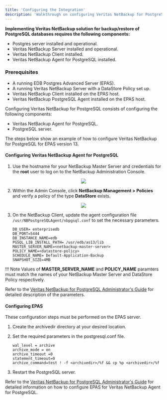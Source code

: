 ```yaml
---
title: 'Configuring the Integration'
description: 'Walkthrough on configuring Veritas NetBackup for PostgreSQL'
---
```


**Implementing Veritas NetBackup solution for backup/restore of PostgreSQL databases requires the following components:**

- Postgres server installed and operational.
- Veritas NetBackup Server installed and operational.
- Veritas NetBackup Client installed.
- Veritas NetBackup Agent for PostgreSQL installed.

### Prerequisites

- A running EDB Postgres Advanced Server (EPAS).
- A running Veritas NetBackup Server with a DataStore Policy set up.
- Veritas NetBackup Client installed on the EPAS host.
- Veritas NetBackup PostgreSQL Agent installed on the EPAS host.


Configuring Veritas NetBackup for PostgreSQL consists of configuring the following components:
- Veritas NetBackup Agent for PostgreSQL.
- PostgreSQL server.

The steps below show an example of how to configure Veritas NetBackup for PostgreSQL for EPAS version 13.

#### Configuring Veritas NetBackup Agent for PostgreSQL

1. Use the hostname for your NetBackup Master Server and credentials for the **root** user to log on to the NetBackup Administration Console.

<p align="center">
    <img  src="Images/NetBackupAdminConsole.png">
</p>

2. Within the Admin Console, click **NetBackup Management > Policies** and verify a policy of the type **DataStore** exists.

<p align="center">
    <img  src="Images/NetBackupDataPolicy.png">
</p>

3.  On the NetBackup Client, update the agent configuration file `/usr/NBPostgreSQLAgent/nbpgsql.conf` to set the necessary parameters.
    ```
    DB_USER= enterprisedb
    DB_PORT=5444
    DB_INSTANCE_NAME=edb
    PGSQL_LIB_INSTALL_PATH= /usr/edb/as13/lib
    MASTER_SERVER_NAME=<netbackup-master-server>
    POLICY_NAME=<datastore-policy>
    SCHEDULE_NAME= Default-Application-Backup
    SNAPSHOT_SIZE=4MB
    ```


!!! Note
    Values of **MASTER_SERVER_NAME** and **POLICY_NAME** paramters must match the names of your NetBackup Master Server and DataStore Policy respectively.

Refer to the [Veritas NetBackup for PostgreSQL Administrator's Guide](https://www.veritas.com/content/support/en_US/doc/129277259-150015228-0/v129276458-150015228) for detailed description of the parameters.



#### Configuring EPAS

These configuration steps must be performed on the EPAS server.

1.	Create the archivedir directory at your desired location.

2.	Set the required parameters in the postgresql.conf file.
    ```
    wal_level = archive
    archive_mode = on
    archive_timeout =0
    statement_timeout=0
    archive_command=test ! -f <archivedir>/%f && cp %p <archivedir>/%f
    ```

3.	Restart the PostgreSQL server.

Refer to the [Veritas NetBackup for PostgreSQL Administrator's Guide](https://www.veritas.com/content/support/en_US/doc/129277259-150015228-0/v129903049-150015228) for detailed information on how to configure EPAS for Veritas NetBackup Agent for PostgreSQL.

